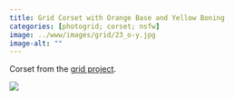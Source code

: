 ```yaml
---
title: Grid Corset with Orange Base and Yellow Boning
categories: [photogrid; corset; nsfw]
image: ../www/images/grid/23_o-y.jpg
image-alt: ""
---
```


Corset from the [grid project](/posts/2025-01-27_grid-project.html).

![](../www/images/grid/23_o-y.jpg)

